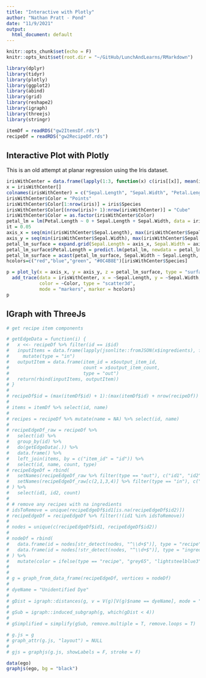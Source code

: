 ```yaml
---
title: "Interactive with Plotly"
author: "Nathan Pratt - Pond"
date: "11/9/2021"
output:
  html_document: default
---
```


```r
knitr::opts_chunk$set(echo = F)
knitr::opts_knit$set(root.dir = "~/GitHub/LunchAndLearns/RMarkdown")

library(dplyr)
library(tidyr)
library(plotly)
library(ggplot2)
library(abind)
library(grid)
library(reshape2)
library(igraph)
library(threejs)
library(stringr)

itemDf = readRDS("gw2ItemsDf.rds")
recipeDf = readRDS("gw2RecipeDf.rds")
```

## Interactive Plot with Plotly

This is an old attempt at planar regression using the Iris dataset.

```r

irisWithCenter = data.frame(lapply(1:3, function(x) c(iris[[x]], mean(iris[[x]]), sapply(c(1:3,5:7), function(y) if (x == y%%4) { if (y > 3) {max(iris[[x]])} else {min(iris[[x]])} } else {mean(iris[[x]])}))))
x = irisWithCenter[]
colnames(irisWithCenter) = c("Sepal.Length", "Sepal.Width", "Petal.Length")
irisWithCenter$Color = "Points"
irisWithCenter$Color[1:nrow(iris)] = iris$Species
irisWithCenter$Color[(nrow(iris)+ 1):nrow(irisWithCenter)] = "Cube"
irisWithCenter$Color = as.factor(irisWithCenter$Color)
petal_lm = lm(Petal.Length ~ 0 + Sepal.Length + Sepal.Width, data = iris)
it = 0.05
axis_x = seq(min(irisWithCenter$Sepal.Length), max(irisWithCenter$Sepal.Length), by = it)
axis_y = seq(min(irisWithCenter$Sepal.Width), max(irisWithCenter$Sepal.Width), by = it)
petal_lm_surface = expand.grid(Sepal.Length = axis_x, Sepal.Width = axis_y, KEEP.OUT.ATTRS = F)
petal_lm_surface$Petal.Length = predict.lm(petal_lm, newdata = petal_lm_surface)
petal_lm_surface = acast(petal_lm_surface, Sepal.Width ~ Sepal.Length, value.var = "Petal.Length")
hcolors=c("red","blue","green", "#0C4B8E")[irisWithCenter$Species]

p = plot_ly(x = axis_x, y = axis_y, z = petal_lm_surface, type = "surface") %>%
  add_trace(data = irisWithCenter, x = ~Sepal.Length, y = ~Sepal.Width, z = ~Petal.Length,
            color = ~Color, type = "scatter3d", 
            mode = "markers", marker = hcolors)
p
```

\newpage

## IGraph with ThreeJs

```r
# get recipe item components

# getEdgeData = function(i) {
#   x <<- recipeDf %>% filter(id == i$id)
#   inputItems = data.frame(lapply(jsonlite::fromJSON(x$ingredients), function(x) unlist(x))) %>%
#     mutate(type = "in")
#   outputItem = data.frame(item_id = x$output_item_id,
#                           count = x$output_item_count,
#                           type = "out")
#   return(rbind(inputItems, outputItem))
# }
# 
# recipeDf$id = (max(itemDf$id) + 1):(max(itemDf$id) + nrow(recipeDf)) # make recipe ids unique (no need to persist, just for this run)
# 
# items = itemDf %>% select(id, name)
# 
# recipes = recipeDf %>% mutate(name = NA) %>% select(id, name)
# 
# recipeEdgeDf_raw = recipeDf %>% 
#   select(id) %>%
#   group_by(id) %>%
#   do(getEdgeData(.)) %>%
#   data.frame() %>%
#   left_join(items, by = c("item_id" = "id")) %>%
#   select(id, name, count, type)
# recipeEdgeDf = rbind(
#   setNames(recipeEdgeDf_raw %>% filter(type == "out"), c("id1", "id2", "count", "type")),
#   setNames(recipeEdgeDf_raw[c(2,1,3,4)] %>% filter(type == "in"), c("id1", "id2", "count", "type"))
# ) %>%
#   select(id1, id2, count)
# 
# # remove any recipes with na ingredients
# idsToRemove = unique(recipeEdgeDf$id1[is.na(recipeEdgeDf$id2)])
# recipeEdgeDf = recipeEdgeDf %>% filter(!(id1 %in% idsToRemove))
# 
# nodes = unique(c(recipeEdgeDf$id1, recipeEdgeDf$id2))
# 
# nodeDf = rbind(
#   data.frame(id = nodes[str_detect(nodes, "^\\d+$")], type = "recipe"),
#   data.frame(id = nodes[!str_detect(nodes, "^\\d+$")], type = "ingredient")
# ) %>%
#   mutate(color = ifelse(type == "recipe", "grey65", "lightsteelblue3"))
# 
# 
# g = graph_from_data_frame(recipeEdgeDf, vertices = nodeDf)
# 
# dyeName = "Unidentified Dye"
# 
# gDist = igraph::distances(g, v = V(g)[V(g)$name == dyeName], mode = "all")
# 
# gSub = igraph::induced_subgraph(g, which(gDist < 4))
# 
# gSimplified = simplify(gSub, remove.multiple = T, remove.loops = T)

```

```r
# g.js = g
# graph_attr(g.js, "layout") = NULL
# 
# gjs = graphjs(g.js, showLabels = F, stroke = F)

data(ego)
graphjs(ego, bg = "black")
```



